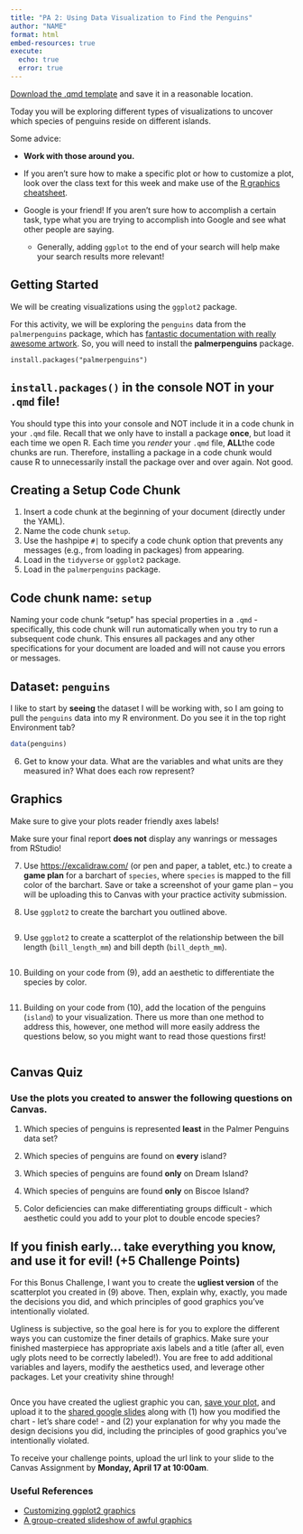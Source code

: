 ```yaml
---
title: "PA 2: Using Data Visualization to Find the Penguins"
author: "NAME"
format: html
embed-resources: true
execute: 
  echo: true
  error: true
---
```


<!-- Insert your setup code chunk here. This is just good practice. -->

[Download the .qmd template](PA2.qmd) and save it in a reasonable location.

Today you will be exploring different types of visualizations to uncover which species of penguins reside on different islands.

Some advice:

+ **Work with those around you.**

+ If you aren't sure how to make a specific plot or how to customize a plot, look over the class text for this week and make use of the [R graphics cheatsheet](https://earobinson95.github.io/stat331-calpoly-text/02-tidy-data-and-basics-of-graphics.html#rgraphics).

+ Google is your friend! If you aren't sure how to accomplish a certain task, type what you are trying to accomplish into Google and see what other people are saying.
  + Generally, adding `ggplot` to the end of your search will help make your search results more relevant!

## Getting Started

We will be creating visualizations using the `ggplot2` package.

For this activity, we will be exploring the `penguins` data from the `palmerpenguins` package, which has [fantastic documentation with really awesome artwork](https://allisonhorst.github.io/palmerpenguins/). So, you will need to install the **palmerpenguins** package.

`install.packages("palmerpenguins")`

::: {.callout-caution}

## `install.packages()` in the console NOT in your `.qmd` file!

You should type this into your console and NOT include it in a code chunk in your `.qmd` file. Recall that we only have to install a package **once**, but load it each time we open R. Each time you *render* your `.qmd` file, **ALL**the code chunks are run. Therefore, installing a package in a code chunk would cause R to unnecessarily install the package over and over again. Not good.

:::


## Creating a Setup Code Chunk

1.  Insert a code chunk at the beginning of your document (directly under the YAML).
2.  Name the code chunk `setup`.
3.  Use the hashpipe `#|` to specify a code chunk option that prevents any messages (e.g., from loading in packages) from appearing.
4.  Load in the `tidyverse` or `ggplot2` package.
5.  Load in the `palmerpenguins` package.

::: callout-note

## Code chunk name: `setup`

Naming your code chunk "setup" has special properties in a `.qmd` - specifically, this code chunk will run automatically when you try to run a subsequent code chunk. This ensures all packages and any other specifications for your document are loaded and will not cause you errors or messages.
:::

## Dataset: `penguins`

I like to start by **seeing** the dataset I will be working with, so I am going to pull the `penguins` data into my R environment. Do you see it in the top right Environment tab?

```r
data(penguins)
```

6. Get to know your data. What are the variables and what units are they measured in? What does each row represent?

## Graphics

::: callout-note
Make sure to give your plots reader friendly axes labels!
:::

::: callout-note
Make sure your final report **does not** display any wanrings or messages from RStudio!
:::

7. Use <https://excalidraw.com/> (or pen and paper, a tablet, etc.) to create a **game plan** for a barchart of `species`, where `species` is mapped to the fill color of the barchart. Save or take a screenshot of your game plan -- you will be uploading this to Canvas with your practice activity submission.

8. Use `ggplot2` to create the barchart you outlined above.

```r

```

9. Use `ggplot2` to create a scatterplot of the relationship between the bill length (`bill_length_mm`) and bill depth (`bill_depth_mm`).

```r

```

10. Building on your code from (9), add an aesthetic to differentiate the species by color.

```r

```

11. Building on your code from (10), add the location of the penguins (`island`) to your visualization. There us more than one method to address this, however, one method will more easily address the questions below, so you might want to read those questions first!

```r

```

## Canvas Quiz

::: callout-tip
### Use the plots you created to answer the following questions on Canvas.

1.  Which species of penguins is represented **least** in the Palmer Penguins data set?

2.  Which species of penguins are found on **every** island?

3.  Which species of penguins are found **only** on Dream Island?

4.  Which species of penguins are found **only** on Biscoe Island?

5.  Color deficiencies can make differentiating groups difficult - which aesthetic could you add to your plot to double encode species?
:::

## If you finish early... take everything you know, and use it for evil! (+5 Challenge Points)

For this Bonus Challenge, I want you to create the **ugliest version** of the scatterplot you created in (9) above. Then, explain why, exactly, you made the decisions you did, and which principles of good graphics you’ve intentionally violated.

Ugliness is subjective, so the goal here is for you to explore the different ways you can customize the finer details of graphics. Make sure your finished masterpiece has appropriate axis labels and a title (after all, even ugly plots need to be correctly labeled!). You are free to add additional variables and layers, modify the aesthetics used, and leverage other packages. Let your creativity shine through!

```r

```

Once you have created the ugliest graphic you can, [save your plot](https://r4ds.hadley.nz/data-visualize.html#sec-ggsave), and upload it to the [shared google slides](https://docs.google.com/presentation/d/19bi4KyrpKrjntKtpcKZiZgsVf-cr4X2i2MnQ6hYln7Y/edit?usp=sharing) along with (1) how you modified the chart - let's share code! - and (2) your explanation for why you made the design decisions you did, including the  principles of good graphics you’ve intentionally violated.

To receive your challenge points, upload the url link to your slide to the Canvas Assignment by **Monday, April 17 at 10:00am**.

### Useful References

 + [Customizing ggplot2 graphics](http://r-statistics.co/Complete-Ggplot2-Tutorial-Part2-Customizing-Theme-With-R-Code.html)
 + [A group-created slideshow of awful graphics](https://docs.google.com/presentation/d/1ixRsGI8BWgT2zA5AbB61eMLUbJgObvBCZt-OnZDzvX4/edit#slide=id.p)


